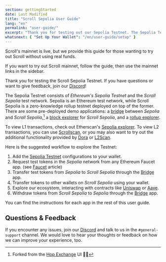 ```yaml
---
section: gettingStarted
date: Last Modified
title: "Scroll Sepolia User Guide"
lang: "en"
permalink: "user-guide/"
excerpt: "Thank you for testing out our Sepolia Testnet. The Sepolia Testnet consists of Ethereum's Sepolia Testnet and the Scroll Sepolia test network."
whatsnext: { "Set Up Your Wallet": "/en/user-guide/setup" }
---
```



<Aside type="tip" title="Mainnet is Live!">

Scroll's mainnet is live, but we provide this guide for those wanting to try out Scroll without using real funds.

If you want to try out Scroll mainnet, follow the guide, then use the mainnet links in the sidebar.

</Aside>

Thank you for testing the Scroll Sepolia Testnet. If you have questions or want to give feedback, join our [Discord](https://discord.gg/scroll)!

The Sepolia Testnet consists of _Ethereum's Sepolia Testnet_ and the _Scroll Sepolia_ test network. Sepolia is an Ethereum test network, while Scroll Sepolia is a zero-knowledge rollup testnet deployed on top of the former. There are some pre-deployed demo applications: a [bridge](https://sepolia.scroll.io/bridge) between _Sepolia_ and _Scroll Sepolia_,[^1] a [block explorer](https://sepolia.scrollscan.com) for _Scroll Sepolia_, and a [rollup explorer](https://sepolia.scroll.io/rollupscan).

To view L1 transactions, check out Etherscan's [Sepolia explorer](https://sepolia.etherscan.io/).
To view L2 transactions, you can use [Scrollscan](https://sepolia.scrollscan.com), or you may also want to try out the additional functionality provided by [Dora](https://www.ondora.xyz/network/scroll-sepolia/interactions) or [L2Scan](https://scroll-sepolia.l2scan.co/).

Here is the suggested workflow to explore the Testnet:

1. Add the [Sepolia Testnet](https://sepolia.scroll.io/portal) configurations to your wallet.
2. Request test tokens in the _Sepolia_ network from any Ethereum Faucet app. (see [Faucet](/user-guide/faucet) article)
3. Transfer test tokens from _Sepolia_ to _Scroll Sepolia_ through the [Bridge](https://sepolia.scroll.io/bridge) app.
4. Transfer tokens to other wallets on _Scroll Sepolia_ using your wallet.
5. Explore our ecosystem, interacting with contracts like [Uniswap](https://uniswap-showcase.sepolia.scroll.xyz/) or [Aave](https://app.aave.com).
6. Withdraw tokens from _Scroll Sepolia_ to _Sepolia_ through the [Bridge](https://sepolia.scroll.io/bridge) app.

You can find the instructions for each app in the rest of this user guide.

## Questions & Feedback

If you encounter any issues, join our [Discord](https://discord.gg/scroll) and talk to us in the `#general-support` channel. We would love to hear your thoughts or feedback on how we can improve your experience, too.

[^1]: Forked from the [Hop Exchange](https://hop.exchange/) UI 🐇🙌